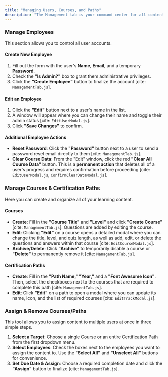 ```yaml
---
title: "Managing Users, Courses, and Paths"
description: "The Management tab is your command center for all content and user administration [cite: ManagementTab.js]."
---
```


### Manage Employees

This section allows you to control all user accounts.

#### Create New Employee

1. Fill out the form with the user's **Name**, **Email**, and a temporary **Password**.
2. Check the **"Is Admin?"** box to grant them administrative privileges.
3. Click the **"Create Employee"** button to finalize the account [cite: `ManagementTab.js`].

#### Edit an Employee

1. Click the **"Edit"** button next to a user's name in the list.
2. A window will appear where you can change their name and toggle their admin status [cite: `EditUserModal.js`].
3. Click **"Save Changes"** to confirm.

#### Additional Employee Actions

- **Reset Password**: Click the **"Password"** button next to a user to send a password reset email directly to them [cite: `ManagementTab.js`].
- **Clear Course Data**: From the "Edit" window, click the red **"Clear All Course Data"** button. This is a **permanent action** that deletes all of a user's progress and requires confirmation before proceeding [cite: `EditUserModal.js`, `ConfirmClearDataModal.js`].

### Manage Courses & Certification Paths

Here you can create and organize all of your learning content.

#### Courses

- **Create**: Fill in the **"Course Title"** and **"Level"** and click **"Create Course"** [cite: `ManagementTab.js`]. Questions are added by editing the course.
- **Edit**: Clicking **"Edit"** on a course opens a detailed modal where you can change the title, level, and quiz length, as well as add, edit, or delete the questions and answers within that course [cite: `EditCourseModal.js`].
- **Archive/Delete**: Click **"Archive"** to temporarily disable a course or **"Delete"** to permanently remove it [cite: `ManagementTab.js`].

#### Certification Paths

- **Create**: Fill in the **"Path Name," "Year,"** and a **"Font Awesome Icon"**. Then, select the checkboxes next to the courses that are required to complete this path [cite: `ManagementTab.js`].
- **Edit**: Click **"Edit"** on a path to open a modal where you can update its name, icon, and the list of required courses [cite: `EditTrackModal.js`].

### Assign & Remove Courses/Paths

This tool allows you to assign content to multiple users at once in three simple steps.

1. **Select a Target**: Choose a single Course or an entire Certification Path from the first dropdown menu.
2. **Select Employees**: Check the boxes next to the employees you want to assign the content to. Use the **"Select All"** and **"Unselect All"** buttons for convenience.
3. **Set Due Date & Assign**: Choose a required completion date and click the **"Assign"** button to finalize [cite: `ManagementTab.js`].